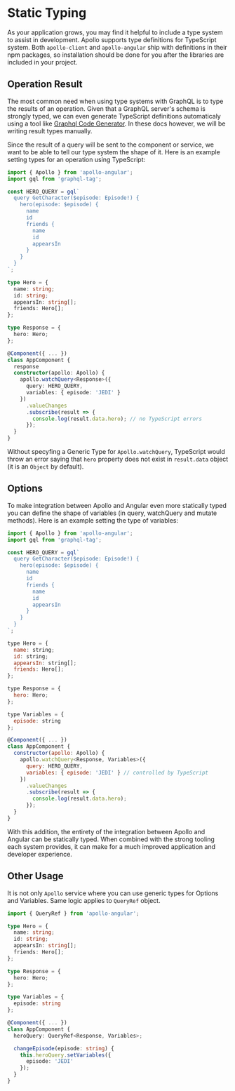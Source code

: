 # Static Typing

As your application grows, you may find it helpful to include a type system to
assist in development. Apollo supports type definitions for TypeScript system.
Both `apollo-client` and `apollo-angular` ship with definitions in their npm
packages, so installation should be done for you after the libraries are
included in your project.

## Operation Result

The most common need when using type systems with GraphQL is to type the results
of an operation. Given that a GraphQL server's schema is strongly typed, we can
even generate TypeScript definitions automaticaly using a tool like
[Graphql Code Generator](https://graphql-code-generator.com/docs/plugins/typescript-apollo-angular). In these docs
however, we will be writing result types manually.

Since the result of a query will be sent to the component or service, we want to
be able to tell our type system the shape of it. Here is an example setting
types for an operation using TypeScript:

```ts
import { Apollo } from 'apollo-angular';
import gql from 'graphql-tag';

const HERO_QUERY = gql`
  query GetCharacter($episode: Episode!) {
    hero(episode: $episode) {
      name
      id
      friends {
        name
        id
        appearsIn
      }
    }
  }
`;

type Hero = {
  name: string;
  id: string;
  appearsIn: string[];
  friends: Hero[];
};

type Response = {
  hero: Hero;
};

@Component({ ... })
class AppComponent {
  response
  constructor(apollo: Apollo) {
    apollo.watchQuery<Response>({
      query: HERO_QUERY,
      variables: { episode: 'JEDI' }
    })
      .valueChanges
      .subscribe(result => {
        console.log(result.data.hero); // no TypeScript errors
      });
  }
}
```

Without specyfing a Generic Type for `Apollo.watchQuery`, TypeScript would throw
an error saying that `hero` property does not exist in `result.data` object (it
is an `Object` by default).

## Options

To make integration between Apollo and Angular even more statically typed you
can define the shape of variables (in query, watchQuery and mutate methods).
Here is an example setting the type of variables:

```javascript
import { Apollo } from 'apollo-angular';
import gql from 'graphql-tag';

const HERO_QUERY = gql`
  query GetCharacter($episode: Episode!) {
    hero(episode: $episode) {
      name
      id
      friends {
        name
        id
        appearsIn
      }
    }
  }
`;

type Hero = {
  name: string;
  id: string;
  appearsIn: string[];
  friends: Hero[];
};

type Response = {
  hero: Hero;
};

type Variables = {
  episode: string
};

@Component({ ... })
class AppComponent {
  constructor(apollo: Apollo) {
    apollo.watchQuery<Response, Variables>({
      query: HERO_QUERY,
      variables: { episode: 'JEDI' } // controlled by TypeScript
    })
      .valueChanges
      .subscribe(result => {
        console.log(result.data.hero);
      });
  }
}
```

With this addition, the entirety of the integration between Apollo and Angular
can be statically typed. When combined with the strong tooling each system
provides, it can make for a much improved application and developer experience.

## Other Usage

It is not only `Apollo` service where you can use generic types for Options and
Variables. Same logic applies to `QueryRef` object.

```ts
import { QueryRef } from 'apollo-angular';

type Hero = {
  name: string;
  id: string;
  appearsIn: string[];
  friends: Hero[];
};

type Response = {
  hero: Hero;
};

type Variables = {
  episode: string
};

@Component({ ... })
class AppComponent {
  heroQuery: QueryRef<Response, Variables>;

  changeEpisode(episode: string) {
    this.heroQuery.setVariables({
      episode: 'JEDI'
    });
  }
}
```
